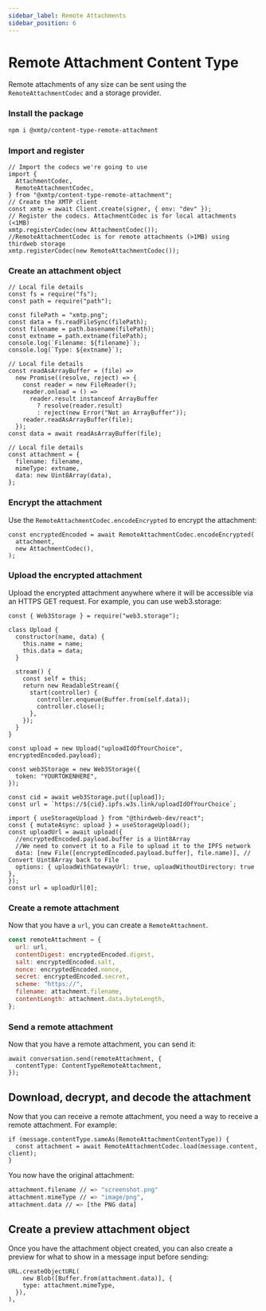 ```yaml
---
sidebar_label: Remote Attachments
sidebar_position: 6
---
```



# Remote Attachment Content Type

Remote attachments of any size can be sent using the `RemoteAttachmentCodec` and a storage provider.

### Install the package

```bash
npm i @xmtp/content-type-remote-attachment
```

### Import and register

```tsx
// Import the codecs we're going to use
import {
  AttachmentCodec,
  RemoteAttachmentCodec,
} from "@xmtp/content-type-remote-attachment";
// Create the XMTP client
const xmtp = await Client.create(signer, { env: "dev" });
// Register the codecs. AttachmentCodec is for local attachments (<1MB)
xmtp.registerCodec(new AttachmentCodec());
//RemoteAttachmentCodec is for remote attachments (>1MB) using thirdweb storage
xmtp.registerCodec(new RemoteAttachmentCodec());
```

### Create an attachment object

<Tabs>
<TabItem value="backend" label="Backend">

```tsx
// Local file details
const fs = require("fs");
const path = require("path");

const filePath = "xmtp.png";
const data = fs.readFileSync(filePath);
const filename = path.basename(filePath);
const extname = path.extname(filePath);
console.log(`Filename: ${filename}`);
console.log(`Type: ${extname}`);
```

</TabItem>
<TabItem value="frontend" label="Frontend">

```tsx
// Local file details
const readAsArrayBuffer = (file) =>
  new Promise((resolve, reject) => {
    const reader = new FileReader();
    reader.onload = () =>
      reader.result instanceof ArrayBuffer
        ? resolve(reader.result)
        : reject(new Error("Not an ArrayBuffer"));
    reader.readAsArrayBuffer(file);
  });
const data = await readAsArrayBuffer(file);
```

</TabItem>
</Tabs>

```tsx
// Local file details
const attachment = {
  filename: filename,
  mimeType: extname,
  data: new Uint8Array(data),
};
```

### Encrypt the attachment

Use the `RemoteAttachmentCodec.encodeEncrypted` to encrypt the attachment:

```tsx
const encryptedEncoded = await RemoteAttachmentCodec.encodeEncrypted(
  attachment,
  new AttachmentCodec(),
);
```

### Upload the encrypted attachment

Upload the encrypted attachment anywhere where it will be accessible via an HTTPS GET request. For example, you can use web3.storage:

<Tabs>
<TabItem value="web3storage" label="Web3 Storage" attributes={{className: "web3storage_tab"}} >

```tsx
const { Web3Storage } = require("web3.storage");

class Upload {
  constructor(name, data) {
    this.name = name;
    this.data = data;
  }

  stream() {
    const self = this;
    return new ReadableStream({
      start(controller) {
        controller.enqueue(Buffer.from(self.data));
        controller.close();
      },
    });
  }
}

const upload = new Upload("uploadIdOfYourChoice", encryptedEncoded.payload);

const web3Storage = new Web3Storage({
  token: "YOURTOKENHERE",
});

const cid = await web3Storage.put([upload]);
const url = `https://${cid}.ipfs.w3s.link/uploadIdOfYourChoice`;
```

</TabItem>
<TabItem value="thirdweb" label="Thirdweb" attributes={{className: "thirdweb_tab"}}>

```tsx
import { useStorageUpload } from "@thirdweb-dev/react";
const { mutateAsync: upload } = useStorageUpload();
const uploadUrl = await upload({
  //encryptedEncoded.payload.buffer is a Uint8Array
  //We need to convert it to a File to upload it to the IPFS network
  data: [new File([encryptedEncoded.payload.buffer], file.name)], // Convert Uint8Array back to File
  options: { uploadWithGatewayUrl: true, uploadWithoutDirectory: true },
});
const url = uploadUrl[0];
```

</TabItem>
</Tabs>

### Create a remote attachment

Now that you have a `url`, you can create a `RemoteAttachment`.

```jsx
const remoteAttachment = {
  url: url,
  contentDigest: encryptedEncoded.digest,
  salt: encryptedEncoded.salt,
  nonce: encryptedEncoded.nonce,
  secret: encryptedEncoded.secret,
  scheme: "https://",
  filename: attachment.filename,
  contentLength: attachment.data.byteLength,
};
```

### Send a remote attachment

Now that you have a remote attachment, you can send it:

```tsx
await conversation.send(remoteAttachment, {
  contentType: ContentTypeRemoteAttachment,
});
```

## Download, decrypt, and decode the attachment

Now that you can receive a remote attachment, you need a way to receive a remote attachment. For example:

```tsx
if (message.contentType.sameAs(RemoteAttachmentContentType)) {
  const attachment = await RemoteAttachmentCodec.load(message.content, client);
}
```

You now have the original attachment:

```bash
attachment.filename // => "screenshot.png"
attachment.mimeType // => "image/png",
attachment.data // => [the PNG data]
```

## Create a preview attachment object

Once you have the attachment object created, you can also create a preview for what to show in a message input before sending:

```tsx
URL.createObjectURL(
    new Blob([Buffer.from(attachment.data)], {
    type: attachment.mimeType,
  }),
),
```
